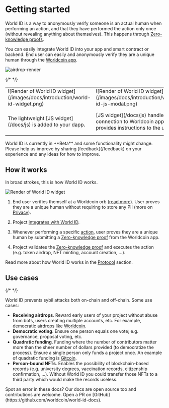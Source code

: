 
# Getting started

World ID is a way to anonymously verify someone is an actual human when performing an action, and that they have performed the action only once (without revealing anything about themselves). This happens through [Zero-knowledge proofs](/docs/advanced/zero-knowledge-proofs).

You can easily integrate World ID into your app and smart contract or backend. End user can easily and anonymously verify they are a unique human through the [Worldcoin app](https://worldcoin.org/download).

![airdrop-render](/images/docs/introduction/mesha-airdrop-render.jpeg)

{/* <!-- TODO: All the screenshots here need to be updated with the new UI --> */}

<table>
  <tbody>
    <tr>
      <td className="align-middle">
        ![Render of World ID widget](/images/docs/introduction/world-id-widget.png)
      </td>
      <td className="align-middle">
        ![Render of World ID widget](/images/docs/introduction/world-id-js-modal.png)
      </td>
      <td className="align-middle">
        ![Render of World ID
        widget](/images/docs/introduction/world-id-verification-drawer.png)
      </td>
    </tr>
    <tr>
      <td>The lightweight [JS widget](/docs/js) is added to your dapp.</td>
      <td>
        [JS widget](/docs/js) handles connection to Worldcoin app and provides
        instructions to the user.
      </td>
      <td>
        User verifies they are a unique human with a{' '}
        [ZKP](/docs/advanced/zero-knowledge-proofs).
      </td>
    </tr>
  </tbody>
</table>

<Callout type="warning" title="FYI">
  World ID is currently in **Beta** and some functionality might change. Please
  help us improve by sharing [feedback](/feedback) on your experience and any
  ideas for how to improve.
</Callout>

## How it works

In broad strokes, this is how World ID works.

![Render of World ID widget](/images/docs/introduction/how-it-works.png)

1. End user verifies themself at a Worldcoin orb ([read more](https://worldcoin.org/how-the-launch-works)). User proves they are a unique human without requiring to store any PII (more on [Privacy](/docs/about/privacy)).

2. Project [integrates with World ID](/docs/quick-start).

3. Whenever performing a specific [action](/docs/about/protocol#what-are-actions), user proves they are a unique human by submitting a [Zero-knowledge proof](/docs/advanced/zero-knowledge-proofs) from the Worldcoin app.

4. Project validates the [Zero-knowledge proof](/docs/advanced/zero-knowledge-proofs) and executes the action (e.g. token airdrop, NFT minting, account creation, ...).

Read more about how World ID works in the [Protocol](/docs/about/protocol) section.

## Use cases

{/* <!-- TODO: Add use cases for Cloud apps --> */}

World ID prevents sybil attacks both on-chain and off-chain. Some use cases:

- **Receiving airdrops**. Reward early users of your project without abuse from bots, users creating multiple accounts, etc. For example, democratic airdrops like [Worldcoin](https://worldcoin.org).
- **Democratic voting**. Ensure one person equals one vote; e.g. governance, proposal voting, etc.
- **Quadratic funding**. Funding where the number of contributors matter more than the sheer number of dollars provided (to democratize the process). Ensure a single person only funds a project once. An example of quadratic funding is [Gitcoin](https://gitcoin.co/blog/gitcoin-grants-quadratic-funding-for-the-world/).
- **Person-bound NFTs**. Enables the possibility of blockchain-based records (e.g. university degrees, vaccination records, citizenship confirmation, ...). Without World ID you could transfer those NFTs to a third party which would make the records useless.

<Callout type="note" title="Note">
  Spot an error in these docs? Our docs are open source too and contributions
  are welcome. Open a PR on
  [GitHub](https://github.com/worldcoin/world-id-docs).
</Callout>
